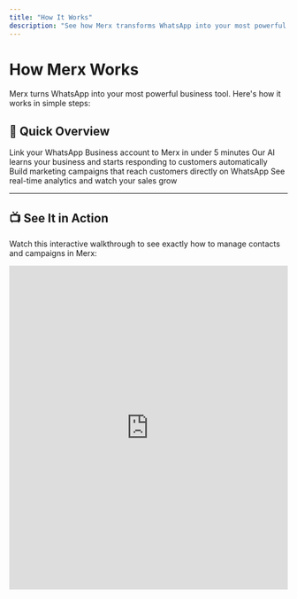```yaml
---
title: "How It Works"
description: "See how Merx transforms WhatsApp into your most powerful sales and customer engagement platform"
---
```


# How Merx Works

Merx turns WhatsApp into your most powerful business tool. Here's how it works in simple steps:

## 🚀 Quick Overview

<Steps>
  <Step title="Connect WhatsApp">
    Link your WhatsApp Business account to Merx in under 5 minutes
  </Step>
  <Step title="Set Up AI Assistant">
    Our AI learns your business and starts responding to customers automatically
  </Step>
  <Step title="Create Campaigns">
    Build marketing campaigns that reach customers directly on WhatsApp
  </Step>
  <Step title="Watch Results">
    See real-time analytics and watch your sales grow
  </Step>
</Steps>

---

## 📺 See It in Action

Watch this interactive walkthrough to see exactly how to manage contacts and campaigns in Merx:

<iframe 
  src="https://app.tango.us/app/embed/f939e98b-00d7-4d1a-b320-c166e96af2a6" 
  style={{minHeight: '640px'}} 
  sandbox="allow-scripts allow-top-navigation-by-user-activation allow-popups allow-same-origin" 
  security="restricted" 
  title="Manage Contacts and Campaigns in Merx" 
  width="100%" 
  height="15%" 
  referrerPolicy="strict-origin-when-cross-origin" 
  frameBorder="0" 
  allowFullScreen
/>

<Tip>
**Interactive Tutorial**: Click through the steps above to experience the actual Merx interface and see how easy it is to manage your customer relationships and marketing campaigns.
</Tip>

---

## 🎯 What Makes Merx Special

<CardGroup cols={2}>
  <Card title="Smart AI Assistant" icon="brain">
    Handles 80% of customer questions automatically, 24/7
  </Card>
  
  <Card title="Visual Flow Builder" icon="workflow">
    Create conversation flows without any coding
  </Card>
  
  <Card title="Campaign Automation" icon="rocket">
    Send targeted messages to the right customers at the right time
  </Card>
  
  <Card title="Real-Time Analytics" icon="chart-line">
    See exactly how your WhatsApp marketing is performing
  </Card>
</CardGroup>

---

## 💡 How Your Customers Experience It

<Tabs>
  <Tab title="First Contact">
    **When a customer messages you:**
    - AI instantly responds with helpful information
    - Customers get immediate answers, even outside business hours
    - Every conversation feels personal and natural
  </Tab>
  
  <Tab title="Getting Help">
    **When they need support:**
    - AI understands their problem and provides solutions
    - Complex issues are smoothly handed to your team
    - All conversation history is saved for context
  </Tab>
  
  <Tab title="Making Purchases">
    **When they want to buy:**
    - Browse products directly in WhatsApp
    - Complete purchases without leaving the chat
    - Get order updates and shipping notifications
  </Tab>
</Tabs>

---

## 📊 Results You Can Expect

<CardGroup cols={3}>
  <Card title="Higher Engagement" icon="heart">
    **98% open rates** vs 21% for email
    
    Customers actually read your messages
  </Card>
  
  <Card title="More Sales" icon="trending-up">
    **40% cart recovery** vs 15% for email
    
    Turn abandoned carts into completed sales
  </Card>
  
  <Card title="Save Time" icon="clock">
    **80% automation** of customer inquiries
    
    Focus on growing your business, not answering repetitive questions
  </Card>
</CardGroup>

---

## 🚀 Ready to Get Started?

<CardGroup cols={2}>
  <Card
    title="Start Free Trial"
    icon="rocket"
    href="https://www.hellomerx.com/contact"
  >
    Try Merx free for 14 days - no credit card required
  </Card>
  <Card
    title="See Live Demo"
    icon="play"
    href="https://api.whatsapp.com/send/?phone=+447438775760&text=Hey%21+I+want+to+try+this+demo&type=phone_number&app_absent=0"
  >
    Chat with our demo bot to see Merx in action
  </Card>
</CardGroup>

<Note>
**Questions?** Our team is ready to show you exactly how Merx can work for your business. [Get in touch](https://www.hellomerx.com/contact) for a personalized demo.
</Note> 